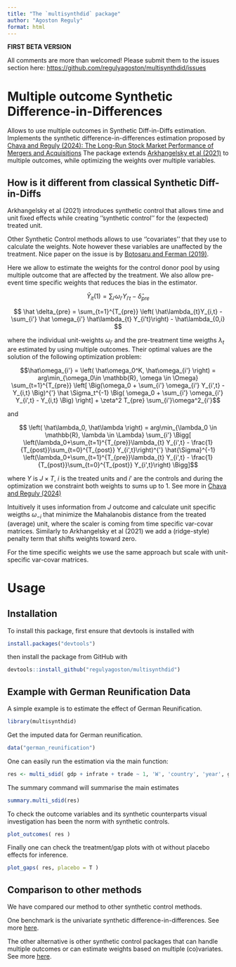 ```yaml
---
title: "The `multisynthdid` package"
author: "Agoston Reguly"
format: html
---
```


**FIRST BETA VERSION**

All comments are more than welcomed! Please submit them to the issues section here: [https://github.com/regulyagoston/multisynthdid/issues](https://github.com/regulyagoston/multisynthdid/issues)

# Multiple outcome Synthetic Difference-in-Differences

Allows to use multiple outcomes in Synthetic Diff-in-Diffs estimation. 
Implements the synthetic difference-in-differences estimation proposed by [Chava and Reguly (2024): The Long-Run Stock Market Performance of Mergers and Acquisitions](https://papers.ssrn.com/sol3/papers.cfm?abstract_id=4742401)
The package extends [Arkhangelsky et al (2021)](https://www.aeaweb.org/articles?id=10.1257/aer.20190159) to multiple outcomes, while optimizing the weights over multiple variables.

## How is it different from classical Synthetic Diff-in-Diffs

Arkhangelsky et al (2021) introduces synthetic control that allows time and unit fixed effects while creating ''synthetic control'' for the (expected) treated unit.

Other Synthetic Control methods allows to use ''covariates'' that they use to calculate the weights. 
Note however these variables are unaffected by the treatment. Nice paper on the issue is by [Botosaru and Ferman (2019)](https://academic.oup.com/ectj/article-abstract/22/2/117/5303851?login=false).

Here we allow to estimate the weights for the control donor pool by using multiple outcome that are affected by the treatment. We also allow pre-event time specific weights that reduces the bias in the estimator.

$$ \hat Y_{it}(1) = \sum_{i'} \omega_{i'} Y_{i't} - \hat \delta _{pre} $$

$$ \hat \delta_{pre} = \sum_{t=1}^{T_{pre}} \left( \hat\lambda_{t}Y_{i,t} - \sum_{i'} \hat \omega_{i'} \hat\lambda_{t} Y_{i't}\right) - \hat\lambda_{0,i} $$

where the individual unit-weights $\omega_{i'}$ and the pre-treatment time weigths $\lambda_{t}$ are estimated by using multiple outcomes. 
Their optimal values are the solution of the following optimization problem:

$$\hat\omega_{i'} = \left( \hat\omega_0^K, \hat\omega_{i'} \right) = arg\min_{\omega_0\in \mathbb{R}, \omega \in \Omega} \sum_{t=1}^{T_{pre}} 
\left[ \Big(\omega_0 + \sum_{i'} \omega_{i'} Y_{i',t} - Y_{i,t} \Big)^{'} \hat \Sigma_t^{-1} \Big( \omega_0 + \sum_{i'} \omega_{i'} Y_{i',t} - Y_{i,t} \Big) \right] + \zeta^2 T_{pre} \sum_{i'}\omega^2_{i'}$$

and 

$$ \left( \hat\lambda_0, \hat\lambda \right) = arg\min_{\lambda_0 \in \mathbb{R}, \lambda \in \Lambda}
    \sum_{i'} \Bigg[ \left(\lambda_0+\sum_{t=1}^{T_{pre}}\lambda_{t} Y_{i',t} - \frac{1}{T_{post}}\sum_{t=0}^{T_{post}} Y_{i',t}\right)^{'}
    \hat{\Sigma}^{-1} \left(\lambda_0+\sum_{t=1}^{T_{pre}}\lambda_{t} Y_{i',t} - \frac{1}{T_{post}}\sum_{t=0}^{T_{post}} Y_{i',t}\right) \Bigg]$$

where $Y$ is $J \times T$, $i$ is the treated units and $i'$ are the controls and during the optimization we constraint both weights to sums up to 1. See more in [Chava and Reguly (2024)](https://papers.ssrn.com/sol3/papers.cfm?abstract_id=4742401)

Intuitively it uses information from $J$ outcome and calculate unit specific weigths $\omega_{-i}$ that minimize the Mahalanobis distance 
from the treated (average) unit, where the scaler is coming from time specific var-covar matrices. 
Similarly to Arkhangelsky et al (2021) we add a (ridge-style) penalty term that shifts weights toward zero.

For the time specific weights we use the same approach but scale with unit-specific var-covar matrices.

# Usage

## Installation

To install this package, first ensure that devtools is installed with

```r
install.packages("devtools")
```

then install the package from GitHub with

```r
devtools::install_github("regulyagoston/multisynthdid")
```

## Example with German Reunification Data

A simple example is to estimate the effect of German Reunification.

```r
library(multisynthdid)
```

Get the imputed data for German reunification.

```r
data("german_reunification")
```

One can easily run the estimation via the main function:

```r
res <- multi_sdid( gdp + infrate + trade ~ 1, 'W', 'country', 'year', german_reunification )
```

The summary command will summarise the main estimates

```r
summary.multi_sdid(res)
```

To check the outcome variables and its synthetic counterparts visual investigation has been the norm with synthetic controls.

```r
plot_outcomes( res )
```

Finally one can check the treatment/gap plots with ot without placebo effects for inference.

```r
plot_gaps( res, placebo = T )
```


## Comparison to other methods

We have compared our method to other synthetic control methods.

One benchmark is the univariate synthetic difference-in-differences. See more [here](./multisynthdid/synthdid_comp.html).

The other alternative is other synthetic control packages that can handle multiple outcomes or can estimate weights based on multiple (co)variates. See more [here](./multisynthdid/multi_comp.html).